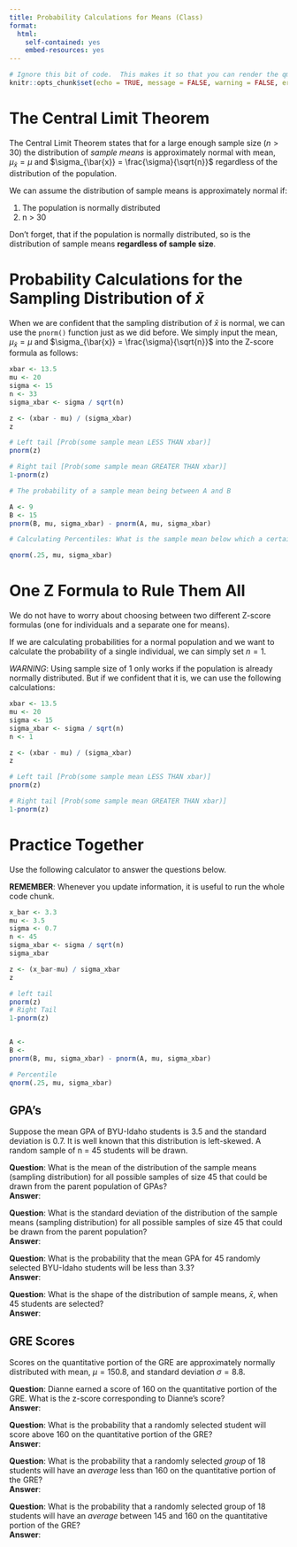```yaml
---
title: Probability Calculations for Means (Class)
format:
  html:
    self-contained: yes
    embed-resources: yes
---
```

```r
# Ignore this bit of code.  This makes it so that you can render the qmd file even when there are errors in your code.
knitr::opts_chunk$set(echo = TRUE, message = FALSE, warning = FALSE, error = TRUE)
```


# The Central Limit Theorem

The Central Limit Theorem states that for a large enough sample size ($n>30$) the distribution of _sample means_ is approximately normal with mean, $\mu_{\bar{x}} = \mu$ and $\sigma_{\bar{x}} = \frac{\sigma}{\sqrt{n}}$ regardless of the distribution of the population.  

We can assume the distribution of sample means is approximately normal if:

1. The population is normally distributed
2. n > 30

Don't forget, that if the population is normally distributed, so is the distribution of sample means __regardless of sample size__. 

# Probability Calculations for the Sampling Distribution of $\bar{x}$

When we are confident that the sampling distribution of $\bar{x}$ is normal, we can use the `pnorm()` function just as we did before.  We simply input the mean, $\mu_{\bar{x}} = \mu$ and $\sigma_{\bar{x}} = \frac{\sigma}{\sqrt{n}}$ into the Z-score formula as follows:  

```r

xbar <- 13.5
mu <- 20
sigma <- 15
n <- 33
sigma_xbar <- sigma / sqrt(n)

z <- (xbar - mu) / (sigma_xbar)
z

# Left tail [Prob(some sample mean LESS THAN xbar)]
pnorm(z)

# Right tail [Prob(some sample mean GREATER THAN xbar)]
1-pnorm(z)

# The probability of a sample mean being between A and B

A <- 9
B <- 15
pnorm(B, mu, sigma_xbar) - pnorm(A, mu, sigma_xbar)

# Calculating Percentiles: What is the sample mean below which a certain percent is found? 

qnorm(.25, mu, sigma_xbar)


```

# One Z Formula to Rule Them All

We do not have to worry about choosing between two different Z-score formulas (one for individuals and a separate one for means).  

If we are calculating probabilities for a normal population and we want to calculate the probability of a single individual, we can simply set $n=1$.  

_WARNING_:  Using sample size of 1 only works if the population is already normally distributed.  But if we confident that it is, we can use the following calculations:  

```r

xbar <- 13.5
mu <- 20
sigma <- 15
sigma_xbar <- sigma / sqrt(n)
n <- 1

z <- (xbar - mu) / (sigma_xbar)
z

# Left tail [Prob(some sample mean LESS THAN xbar)]
pnorm(z)

# Right tail [Prob(some sample mean GREATER THAN xbar)]
1-pnorm(z)

```


# Practice Together

Use the following calculator to answer the questions below.  

__REMEMBER__: Whenever you update information, it is useful to run the whole code chunk.  

```r

x_bar <- 3.3
mu <- 3.5
sigma <- 0.7
n <- 45
sigma_xbar <- sigma / sqrt(n)
sigma_xbar

z <- (x_bar-mu) / sigma_xbar
z

# left tail
pnorm(z)
# Right Tail
1-pnorm(z)


A <- 
B <- 
pnorm(B, mu, sigma_xbar) - pnorm(A, mu, sigma_xbar)

# Percentile
qnorm(.25, mu, sigma_xbar)

```



## GPA's

Suppose the mean GPA of BYU-Idaho students is 3.5 and the standard deviation is 0.7. It is well known that this distribution is left-skewed. A random sample of n = 45 students will be drawn.

__Question__: What is the mean of the distribution of the sample means (sampling distribution) for all possible samples of size 45 that could be drawn from the parent population of GPAs?  
__Answer__:  

__Question__:  What is the standard deviation of the distribution of the sample means (sampling distribution) for all possible samples of size 45 that could be drawn from the parent population?  
__Answer__:  


__Question__:  What is the probability that the mean GPA for 45 randomly selected BYU-Idaho students will be less than 3.3?  
__Answer__:  


__Question__:  What is the shape of the distribution of sample means, $\bar{x}$, when 45 students are selected?  
__Answer__:  


## GRE Scores

Scores on the quantitative portion of the GRE are approximately normally distributed with mean, $\mu=150.8$,
 and standard deviation $\sigma = 8.8$.
 
__Question__:  Dianne earned a score of 160 on the quantitative portion of the GRE. What is the z-score corresponding to Dianne’s score?  
__Answer__:  


__Question__:  What is the probability that a randomly selected student will score above 160 on the quantitative portion of the GRE?  
__Answer__:  


__Question__: What is the probability that a randomly selected *group* of 18 students will have an *average* less than 160 on the quantitative portion of the GRE?  
__Answer__:  


__Question__: What is the probability that a randomly selected group of 18 students will have an *average* between 145 and 160 on the quantitative portion of the GRE?  
__Answer__:  




